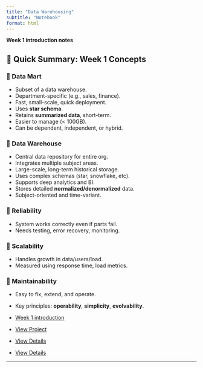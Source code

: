 ```yaml
---
title: "Data Warehousing"
subtitle: "Notebook"
format: html
---
```





**Week 1 introduction notes**


## 📝 Quick Summary: Week 1 Concepts

### 🔹 Data Mart
- Subset of a data warehouse.
- Department-specific (e.g., sales, finance).
- Fast, small-scale, quick deployment.
- Uses **star schema**.
- Retains **summarized data**, short-term.
- Easier to manage (< 100GB).
- Can be dependent, independent, or hybrid.

### 🔹 Data Warehouse
- Central data repository for entire org.
- Integrates multiple subject areas.
- Large-scale, long-term historical storage.
- Uses complex schemas (star, snowflake, etc).
- Supports deep analytics and BI.
- Stores detailed **normalized/denormalized** data.
- Subject-oriented and time-variant.

### 🔹 Reliability
- System works correctly even if parts fail.
- Needs testing, error recovery, monitoring.

### 🔹 Scalability
- Handles growth in data/users/load.
- Measured using response time, load metrics.

### 🔹 Maintainability
- Easy to fix, extend, and operate.
- Key principles: **operability**, **simplicity**, **evolvability**.


- [Week 1 introduction](intro/week1.qmd)


- [View Project](intro/week2.qmd)

  
- [View Details](intro/week3.qmd)

 
- [View Details](intro/week3.qmd)

---

